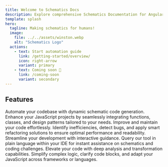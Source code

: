 ```yaml
---
title: Welcome to Schematics Docs
description: Explore comprehensive Schematics Documentation for Angular and Javascript. Learn how Schematics Docs can streamline your project development.
template: splash
hero:
  tagline: Making schematics for humans!
  image:
    file: ../../assets/winston.webp
    alt: "Schematics Logo"
  actions:
    - text: Start automation guide
      link: /getting-started/overview/
      icon: right-arrow
      variant: primary
    - text: Coming soon 🚀
      link: /coming-soon
      variant: secondary
---
```



## Features
<CardGrid stagger>
    <Card title="Schematic Code Generation" icon="pencil">
        Automate your codebase with dynamic schematic code generation. 
        Enhance your JavaScript projects by seamlessly integrating functions, classes, 
        and design patterns tailored to your needs.
    </Card>
    <Card title="Code Optimization & Refactoring" icon="magnifier">
        Improve and maintain your code effortlessly. Identify inefficiencies, detect bugs, 
        and apply smart refactoring solutions to ensure optimal performance and readability.
    </Card>
    <Card title="Interactive Schematic Guidance" icon="rocket">
        Streamline your development with interactive guidance. Query our tool in plain 
        language within your IDE for instant assistance on schematics and coding challenges.
    </Card>
    <Card title="Code Analysis & Transformation" icon="setting">
        Elevate your code with deep analysis and transformation capabilities. 
        Simplify complex logic, clarify code blocks, and adapt your JavaScript across frameworks or languages.
    </Card>
</CardGrid>
